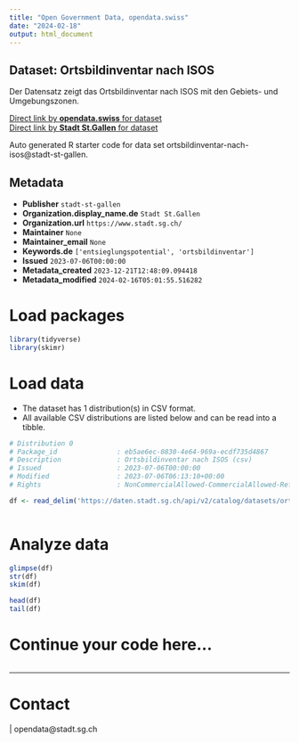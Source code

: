 ```yaml
---
title: "Open Government Data, opendata.swiss"
date: "2024-02-18"
output: html_document
---
```


## Dataset: Ortsbildinventar nach ISOS

Der Datensatz zeigt das Ortsbildinventar nach ISOS mit den Gebiets- und Umgebungszonen.

[Direct link by **opendata.swiss** for dataset](https://opendata.swiss/de/dataset/ortsbildinventar-nach-isos)<br>
[Direct link by **Stadt St.Gallen** for dataset](https://daten.stadt.sg.ch/explore/dataset/ortsbildinventar-nach-isos/)

Auto generated R starter code for data set ortsbildinventar-nach-isos@stadt-st-gallen.

## Metadata

- **Publisher** `stadt-st-gallen`
- **Organization.display_name.de** `Stadt St.Gallen`
- **Organization.url** `https://www.stadt.sg.ch/`
- **Maintainer** `None`
- **Maintainer_email** `None`
- **Keywords.de** `['entsieglungspotential', 'ortsbildinventar']`
- **Issued** `2023-07-06T00:00:00`
- **Metadata_created** `2023-12-21T12:48:09.094418`
- **Metadata_modified** `2024-02-16T05:01:55.516282`


# Load packages

```r

library(tidyverse)
library(skimr)

```

# Load data

-   The dataset has 1 distribution(s) in CSV format.
-   All available CSV distributions are listed below and can be read into a tibble.

```r

# Distribution 0
# Package_id               : eb5ae6ec-0830-4e64-969a-ecdf735d4867
# Description              : Ortsbildinventar nach ISOS (csv)
# Issued                   : 2023-07-06T00:00:00
# Modified                 : 2023-07-06T06:13:10+00:00
# Rights                   : NonCommercialAllowed-CommercialAllowed-ReferenceRequired

df <- read_delim('https://daten.stadt.sg.ch/api/v2/catalog/datasets/ortsbildinventar-nach-isos/exports/csv')



```

# Analyze data

```r

glimpse(df)
str(df)
skim(df)

head(df)
tail(df)

```

# Continue your code here...

```r

```

------------------------------------------------------------------------

# Contact

 | opendata@stadt.sg.ch
